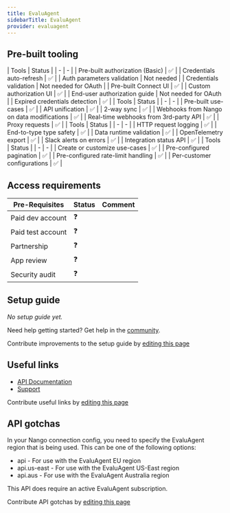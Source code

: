 ```yaml
---
title: EvaluAgent
sidebarTitle: EvaluAgent
provider: evaluagent
---
```




<Overview />

## Pre-built tooling

<AccordionGroup>
<Accordion title="✅ Authorization">
| Tools | Status |
| - | - |
| Pre-built authorization (Basic) | ✅ |
| Credentials auto-refresh | ✅ |
| Auth parameters validation | Not needed |
| Credentials validation | Not needed for OAuth |
| Pre-built Connect UI | ✅ |
| Custom authorization UI | ✅ |
| End-user authorization guide | Not needed for OAuth |
| Expired credentials detection | ✅ |
</Accordion>
<Accordion title="✅ Read & write data">
| Tools | Status |
| - | - |
| Pre-built use-cases | ✅ |
| API unification | ✅ |
| 2-way sync | ✅ |
| Webhooks from Nango on data modifications | ✅ |
| Real-time webhooks from 3rd-party API | ✅ |
| Proxy requests | ✅ |
</Accordion>
<Accordion title="✅ Observability & data quality">
| Tools | Status |
| - | - |
| HTTP request logging | ✅ |
| End-to-type type safety | ✅ |
| Data runtime validation | ✅ |
| OpenTelemetry export | ✅ |
| Slack alerts on errors | ✅ |
| Integration status API | ✅ |
</Accordion>
<Accordion title="✅ Customization">
| Tools | Status |
| - | - |
| Create or customize use-cases | ✅ |
| Pre-configured pagination | ✅ |
| Pre-configured rate-limit handling | ✅ |
| Per-customer configurations | ✅ |
</Accordion>
</AccordionGroup>

<PreBuiltUseCases />

## Access requirements
| Pre-Requisites | Status | Comment|
| - | - | - |
| Paid dev account | ❓ |  |
| Paid test account | ❓ |  |
| Partnership | ❓ | |
| App review | ❓ |  |
| Security audit | ❓ | |


## Setup guide

_No setup guide yet._

<Tip>Need help getting started? Get help in the [community](https://nango.dev/slack).</Tip>

<Note>Contribute improvements to the setup guide by [editing this page](https://github.com/nangohq/nango/tree/master/docs-v2/integrations/all/evaluagent.mdx)</Note>


## Useful links

-   [API Documentation](https://docs.evaluagent.com/)
-   [Support](https://support.evaluagent.com/hc/)

<Note>Contribute useful links by [editing this page](https://github.com/nangohq/nango/tree/master/docs-v2/integrations/all/evaluagent.mdx)</Note>

## API gotchas

In your Nango connection config, you need to specify the EvaluAgent region that is being used. This can be one of the following options:

- api - For use with the EvaluAgent EU region
- api.us-east - For use with the EvaluAgent US-East region
- api.aus - For use with the EvaluAgent Australia region

This API does require an active EvaluAgent subscription.

<Note>Contribute API gotchas by [editing this page](https://github.com/nangohq/nango/tree/master/docs-v2/integrations/all/evaluagent.mdx)</Note>

